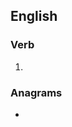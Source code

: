 ==English==

===Verb===
{{head|en|verb form}}

# {{present participle of|certify|lang=en|nocat=1}}

===Anagrams===
* {{anagrams|en|a=cefgiinrty|cretifying|rectifying}}